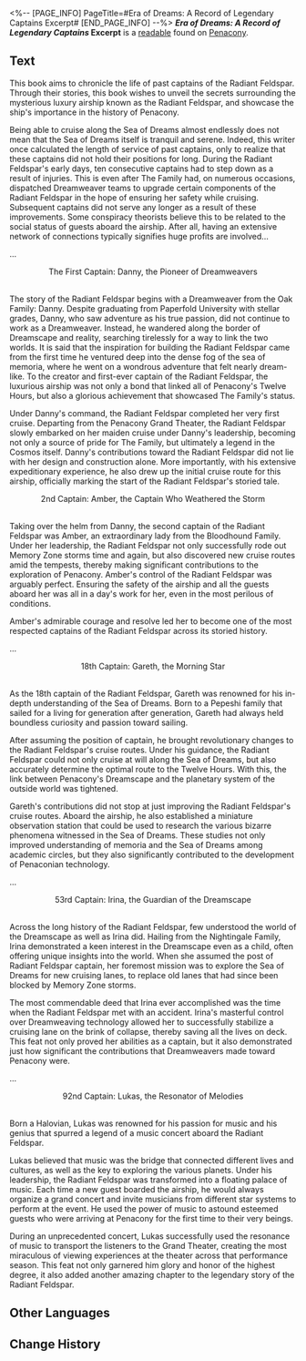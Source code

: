 <%-- [PAGE_INFO]
PageTitle=#Era of Dreams: A Record of Legendary Captains Excerpt#
[END_PAGE_INFO] --%>
{{Readable Infobox
|id           = 366
|partIds      = 190661
|title        = ''Era of Dreams: A Record of Legendary Captains'' Excerpt
|image        = Item Penacony Readable 1.png
|world        = Penacony
|parts        = 1
|author       = <!--to be added-->
|description  = An excerpt made by a staff member from a book detailing the life stories of past captains of the Radiant Feldspar.
|part1        = ''Era of Dreams: A Record of Legendary Captains'' Excerpt
|source1      = {{cx|Source missing}}
|characters   = 
|factions     = Penacony; Pepeshi; The Family
}}
'''''Era of Dreams: A Record of Legendary Captains'' Excerpt''' is a [[readable]] found on [[Penacony]].
<!--
==Location==
{{Map Embed|<map name>|<marker id>}}
-->
==Text==
This book aims to chronicle the life of past captains of the Radiant Feldspar. Through their stories, this book wishes to unveil the secrets surrounding the mysterious luxury airship known as the Radiant Feldspar, and showcase the ship's importance in the history of Penacony.

Being able to cruise along the Sea of Dreams almost endlessly does not mean that the Sea of Dreams itself is tranquil and serene. Indeed, this writer once calculated the length of service of past captains, only to realize that these captains did not hold their positions for long. During the Radiant Feldspar's early days, ten consecutive captains had to step down as a result of injuries. This is even after The Family had, on numerous occasions, dispatched Dreamweaver teams to upgrade certain components of the Radiant Feldspar in the hope of ensuring her safety while cruising. Subsequent captains did not serve any longer as a result of these improvements. Some conspiracy theorists believe this to be related to the social status of guests aboard the airship. After all, having an extensive network of connections typically signifies huge profits are involved...

...<br /><div align="center">The First Captain: Danny, the Pioneer of Dreamweavers</div><br />The story of the Radiant Feldspar begins with a Dreamweaver from the Oak Family: Danny. Despite graduating from Paperfold University with stellar grades, Danny, who saw adventure as his true passion, did not continue to work as a Dreamweaver. Instead, he wandered along the border of Dreamscape and reality, searching tirelessly for a way to link the two worlds. It is said that the inspiration for building the Radiant Feldspar came from the first time he ventured deep into the dense fog of the sea of memoria, where he went on a wondrous adventure that felt nearly dream-like. To the creator and first-ever captain of the Radiant Feldspar, the luxurious airship was not only a bond that linked all of Penacony's Twelve Hours, but also a glorious achievement that showcased The Family's status.

Under Danny's command, the Radiant Feldspar completed her very first cruise. Departing from the Penacony Grand Theater, the Radiant Feldspar slowly embarked on her maiden cruise under Danny's leadership, becoming not only a source of pride for The Family, but ultimately a legend in the Cosmos itself. Danny's contributions toward the Radiant Feldspar did not lie with her design and construction alone. More importantly, with his extensive expeditionary experience, he also drew up the initial cruise route for this airship, officially marking the start of the Radiant Feldspar's storied tale.

<div align="center">2nd Captain: Amber, the Captain Who Weathered the Storm</div><br />Taking over the helm from Danny, the second captain of the Radiant Feldspar was Amber, an extraordinary lady from the Bloodhound Family. Under her leadership, the Radiant Feldspar not only successfully rode out Memory Zone storms time and again, but also discovered new cruise routes amid the tempests, thereby making significant contributions to the exploration of Penacony. Amber's control of the Radiant Feldspar was arguably perfect. Ensuring the safety of the airship and all the guests aboard her was all in a day's work for her, even in the most perilous of conditions.

Amber's admirable courage and resolve led her to become one of the most respected captains of the Radiant Feldspar across its storied history.

...

<div align="center">18th Captain: Gareth, the Morning Star</div><br />As the 18th captain of the Radiant Feldspar, Gareth was renowned for his in-depth understanding of the Sea of Dreams. Born to a Pepeshi family that sailed for a living for generation after generation, Gareth had always held boundless curiosity and passion toward sailing.

After assuming the position of captain, he brought revolutionary changes to the Radiant Feldspar's cruise routes. Under his guidance, the Radiant Feldspar could not only cruise at will along the Sea of Dreams, but also accurately determine the optimal route to the Twelve Hours. With this, the link between Penacony's Dreamscape and the planetary system of the outside world was tightened.

Gareth's contributions did not stop at just improving the Radiant Feldspar's cruise routes. Aboard the airship, he also established a miniature observation station that could be used to research the various bizarre phenomena witnessed in the Sea of Dreams. These studies not only improved understanding of memoria and the Sea of Dreams among academic circles, but they also significantly contributed to the development of Penaconian technology.

...

<div align="center">53rd Captain: Irina, the Guardian of the Dreamscape</div><br />Across the long history of the Radiant Feldspar, few understood the world of the Dreamscape as well as Irina did. Hailing from the Nightingale Family, Irina demonstrated a keen interest in the Dreamscape even as a child, often offering unique insights into the world. When she assumed the post of Radiant Feldspar captain, her foremost mission was to explore the Sea of Dreams for new cruising lanes, to replace old lanes that had since been blocked by Memory Zone storms.

The most commendable deed that Irina ever accomplished was the time when the Radiant Feldspar met with an accident. Irina's masterful control over Dreamweaving technology allowed her to successfully stabilize a cruising lane on the brink of collapse, thereby saving all the lives on deck. This feat not only proved her abilities as a captain, but it also demonstrated just how significant the contributions that Dreamweavers made toward Penacony were.

...

<div align="center">92nd Captain: Lukas, the Resonator of Melodies</div><br />Born a Halovian, Lukas was renowned for his passion for music and his genius that spurred a legend of a music concert aboard the Radiant Feldspar.

Lukas believed that music was the bridge that connected different lives and cultures, as well as the key to exploring the various planets. Under his leadership, the Radiant Feldspar was transformed into a floating palace of music. Each time a new guest boarded the airship, he would always organize a grand concert and invite musicians from different star systems to perform at the event. He used the power of music to astound esteemed guests who were arriving at Penacony for the first time to their very beings.

During an unprecedented concert, Lukas successfully used the resonance of music to transport the listeners to the Grand Theater, creating the most miraculous of viewing experiences at the theater across that performance season. This feat not only garnered him glory and honor of the highest degree, it also added another amazing chapter to the legendary story of the Radiant Feldspar.

<!--
==Trivia==
* 
-->
==Other Languages==
{{Other Languages
|en   = ''Era of Dreams: A Record of Legendary Captains'' Excerpt
|zhs  = 《梦的纪元：传奇船长录》节录
|zht  = 《夢的紀元：傳奇船長錄》節錄
|ja   = 『夢の紀元：伝説の船長録』抜粋
|ko   = ≪꿈의 기원: 전설적인 선장들의 기록≫ 발췌
|es   = Fragmento de «Era de los sueños: Un registro de los capitanes legendarios»
|fr   = ''L'ère des rêves&nbsp;: histoires de capitaines légendaires'' - Extrait
|ru   = Отрывок из книги «Эра грёз: заметки о легендарных капитанах»
|th   = บทคัดสรร "ยุคแห่งความฝัน: บันทึกของกัปตันในตำนาน"
|vi   = Trích Đoạn "Kỷ Nguyên Của Giấc Mơ: Lịch Sử Về Những Thuyền Trưởng Huyền Thoại"
|de   = Auszug aus „Ära der Träume: Eine Liste legendärer Kapitäne“
|id   = Saduran "Era Mimpi: Catatan Kapten Kapal Legendaris"
|pt   = Trecho de "Era dos Sonhos: Registro de Capitães Lendários"
}}

==Change History==
{{Change History|2.3}}